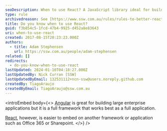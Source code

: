 ```yaml
---
seoDescription: When to use React? A JavaScript library ideal for building dynamic UI components and enhancing existing applications, rather than a full-fledged framework.
type: rule
archivedreason: See [https://www.ssw.com.au/rules/rules-to-better-react](/rules/rules-to-better-react)
title: Do you know when to use React?
guid: f3b854c5-1fcd-47b4-9925-d452a8e83643
uri: when-to-use-react
created: 2017-08-15T20:23:23.000Z
authors:
  - title: Adam Stephensen
    url: https://ssw.com.au/people/adam-stephensen
related: []
redirects:
  - do-you-know-when-to-use-react
lastUpdated: 2024-01-10T04:18:27.000Z
lastUpdatedBy: Nick Curran [SSW]
lastUpdatedByEmail: 132531112+ncn-ssw@users.noreply.github.com
createdBy: TiagoAraujo
createdByEmail: TiagoAraujo@ssw.com.au
---
```


<introEmbed
  body={<>
[Angular](https://www.ssw.com.au/ssw/Consulting/Angular.aspx) is great for building large enterprise applications but it is a full framework that works best as a full application.

[React](https://www.ssw.com.au/ssw/Consulting/React.aspx), however, is easier to embed on another framework or application such as Office 365 or Sharepoint.
  </>}
/>
